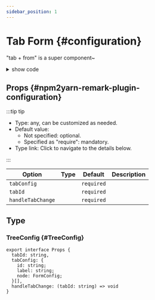 ```yaml
---
sidebar_position: 1
---
```


# Tab Form {#configuration}

"tab + from" is a super component~



<NotifyProvider>
<TabFormDemo />
</NotifyProvider>

<details>
  <summary>show code</summary>
  <CodeView/>
</details>

## Props {#npm2yarn-remark-plugin-configuration}

:::tip tip

- Type: any, can be customized as needed.
- Default value:
  - Not specified: optional.
  - Specified as "require": mandatory.
- Type link: Click to navigate to the details below.

:::

| Option           | Type                            | Default    | Description                                                                                                    |
| ---------------- | ------------------------------- | ---------- | -------------------------------------------------------------------------------------------------------------- |
| `tabConfig`     |     | `required` |                                                                   |
| `tabId`    |   | `required` |                                                                                       |
| `handleTabChange`   | | `required` |                                             |



## Type

### TreeConfig {#TreeConfig}

```tsx
export interface Props {
  tabId: string,
  tabConfig: {
    id: string;
    label: string;
    node: FormConfig;
  }[],
  handleTabChange: (tabId: string) => void
}
````
